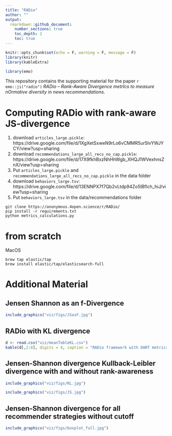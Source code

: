 ```yaml
---
title: "RADio"
author: ""
output: 
  rmarkdown::github_document:
    number_sections: true
    toc_depth: 2
    toc: true
---
```


```r
knitr::opts_chunk$set(echo = F, warning = F, message = F)
library(knitr)
library(kableExtra)
```


```r
library(emo)
```


This repository contains the supporting material for the paper `r emo::ji("radio")` *RADio – Rank-Aware Divergence metrIcs to measure nOrmative diversity in news recommendations*.

# Computing RADio with rank-aware JS-divergence

1. download `articles_large.pickle`: https://drive.google.com/file/d/1XgXetSxweN9rLo6vCMMR5ur5lvYWJYCY/view?usp=sharing
2. download `recommendations_large_all_recs_no_cap.pickle`: https://drive.google.com/file/d/17X9fkhBxzNhHhWgb_XHQJ1WVexhnsZnX/view?usp=sharing
3. Put `articles_large.pickle` and `recommendations_large_all_recs_no_cap.pickle` in the data folder
4. download `behaviors_large.tsv`: https://drive.google.com/file/d/13ENNPX7f7Qb2vLtdp94Zo5lBflch_hiJ/view?usp=sharing
5. Put `behaviors_large.tsv` in the data/recommendations folder

```{}
git clone https://anonymous.4open.science/r/RADio/
pip install -r requirements.txt
python metrics_calculations.py
```


# from scratch

MacOS
```{}
brew tap elastic/tap
brew install elastic/tap/elasticsearch-full
```



# Additional Material

## Jensen Shannon as an f-Divergence

```r
include_graphics("viz/figs/JSasF.jpg")

```

## RADio with KL divergence

```r

d <- read.csv("viz/meanTableKL.csv")
kable(d[,2:8], digits = 4, caption = "RADio framework with DART metrics based on KL divergence with recommendation algorithms on the MIND dataset. From left to right:  Calibration (topic), Calibration (complexity), Fragmentation, Activation, Representation and Alternative Voices. These metrics are executed on a random sample of 35.000 users, with rank-awareness, and without cutoff point.")
```

## Jensen-Shannon divergence Kullback-Leibler divergence with and without rank-awareness

```r
include_graphics("viz/figs/KL.jpg")

```

```r
include_graphics("viz/figs/JS.jpg")

```



## Jensen-Shannon divergence for all recommender strategies without cutoff

```r
include_graphics("viz/figs/boxplot_full.jpg")
```


